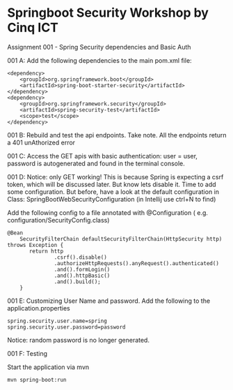 # Springboot Security Workshop by Cinq ICT

Assignment 001 - Spring Security dependencies and Basic Auth

001 A: Add the following dependencies to the main pom.xml file:

```
<dependency>
    <groupId>org.springframework.boot</groupId>
    <artifactId>spring-boot-starter-security</artifactId>
</dependency>
<dependency>
    <groupId>org.springframework.security</groupId>
    <artifactId>spring-security-test</artifactId>
    <scope>test</scope>
</dependency>
```

001 B: Rebuild and test the api endpoints.
Take note. All the endpoints return a 401 unAthorized error

001 C: Access the GET apis with basic authentication: user = user, password is autogenerated and found in the terminal console.


001 D: Notice: only GET working! This is because Spring is expecting a csrf token, which will be discussed later. But know lets disable it.
Time to add some configuration. But before, have a look at the default configuration in Class: SpringBootWebSecurityConfiguration
(in Intellij use ctrl+N to find)

Add the following config to a file annotated with @Configuration ( e.g. configuration/SecurityConfig.class)
```
@Bean
    SecurityFilterChain defaultSecurityFilterChain(HttpSecurity http) throws Exception {
       return http
               .csrf().disable()
               .authorizeHttpRequests().anyRequest().authenticated()
               .and().formLogin()
               .and().httpBasic()
               .and().build();
    }
```

001 E: Customizing User Name and password. Add the following to the application.properties

```
spring.security.user.name=spring
spring.security.user.password=password
```

Notice: random password is no longer generated.


001 F: Testing




Start the application via mvn
```
mvn spring-boot:run
```
